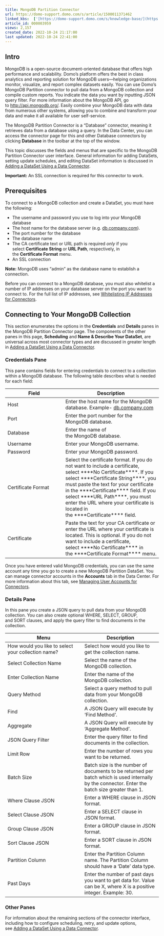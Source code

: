 ```yaml
---
title: MongoDB Partition Connector
url: https://domo-support.domo.com/s/article/1500011371462
linked_kbs:  ['[https://domo-support.domo.com/s/knowledge-base/](https://domo-support.domo.com/s/knowledge-base/)', '[https://domo-support.domo.com/s/](https://domo-support.domo.com/s/)', '[https://domo-support.domo.com/s/topic/0TO5w000000ZammGAC](https://domo-support.domo.com/s/topic/0TO5w000000ZammGAC)', '[https://domo-support.domo.com/s/topic/0TO5w000000ZanLGAS](https://domo-support.domo.com/s/topic/0TO5w000000ZanLGAS)', '[https://domo-support.domo.com/s/topic/0TO5w000000ZapAGAS](https://domo-support.domo.com/s/topic/0TO5w000000ZapAGAS)', '[https://domo-support.domo.com/s/article/360042926274](https://domo-support.domo.com/s/article/360042926274)', '[https://domo-support.domo.com/s/article/360043630093](https://domo-support.domo.com/s/article/360043630093)', '[https://domo-support.domo.com/s/article/360042926054](https://domo-support.domo.com/s/article/360042926054)', '[https://domo-support.domo.com/s/article/1500011371462](https://domo-support.domo.com/s/article/1500011371462)', '[https://domo-support.domo.com/s/topic/0TO5w000000ZapAGAS/partition-connectors](https://domo-support.domo.com/s/topic/0TO5w000000ZapAGAS/partition-connectors)', '[https://domo-support.domo.com/s/article/360043429933](https://domo-support.domo.com/s/article/360043429933)', '[https://domo-support.domo.com/s/article/360043429953](https://domo-support.domo.com/s/article/360043429953)', '[https://domo-support.domo.com/s/article/360042925494](https://domo-support.domo.com/s/article/360042925494)', '[https://domo-support.domo.com/s/article/4408174643607](https://domo-support.domo.com/s/article/4408174643607)', '[https://domo-support.domo.com/s/article/360043429913](https://domo-support.domo.com/s/article/360043429913)', '[https://domo-support.domo.com/s/login/](https://domo-support.domo.com/s/login/)']
article_id: 000003959
views: 2,157
created_date: 2022-10-24 21:17:00
last updated: 2022-10-24 22:41:00
---
```




Intro
-----


MongoDB is a open-source document-oriented database that offers high performance and scalability. Domo's platform offers the best in class analytics and reporting solution for MongoDB users—helping organizations monitor, visualize, and report complex datasets easily. You can use Domo's MongoDB Partition connector to pull data from a MongoDB collection and compile custom reports. You indicate the data you want by inputting JSON query filter. For more information about the MongoDB API, go to <http://api.mongodb.org/>. Easily combine your MongoDB data with data from numerous other systems, allowing you to combine and transform your data and make it all available for user self-service.


The MongoDB Partition Connector is a "Database" connector, meaning it retrieves data from a database using a query. In the Data Center, you can access the connector page for this and other Database connectors by clicking **Database** in the toolbar at the top of the window.


This topic discusses the fields and menus that are specific to the MongoDB Partition Connector user interface. General information for adding DataSets, setting update schedules, and editing DataSet information is discussed in [Adding a DataSet Using a Data Connector](/s/article/360042926274 "Adding a DataSet Using a Data Connector").







**Important:** An SSL connection is required for this connector to work.



Prerequisites
-------------


To connect to a MongoDB collection and create a DataSet, you must have the following:


* The username and password you use to log into your MongoDB database
* The host name for the database server (e.g. [db.company.com](http://db.company.com)).
* The port number for the database
* The database name
* The CA certificate text or URL path is required *only* if you select **Certificate String** or **URL Path**, respectively, in the **Certificate Format** menu.
* An SSL connection







**Note:** MongoDB uses "admin" as the database name to establish a connection.



Before you can connect to a MongoDB database, you must also whitelist a number of IP addresses on your database server on the port you want to connect to. For the full list of IP addresses, see [Whitelisting IP Addresses for Connectors](/s/article/360043630093).


Connecting to Your MongoDB Collection
-------------------------------------


This section enumerates the options in the **Credentials** and **Details** panes in the MongoDB Partition Connector page. The components of the other panes in this page, **Scheduling** and **Name & Describe Your DataSet**, are universal across most connector types and are discussed in greater length in [Adding a DataSet Using a Data Connector](/s/article/360042926274 "Adding a DataSet Using a Data Connector").


### Credentials Pane


This pane contains fields for entering credentials to connect to a collection within a MongoDB database. The following table describes what is needed for each field:   




| Field | Description |
| --- | --- |
| Host | Enter the host name for the MongoDB database. Example- [db.company.com](http://db.company.com) |
| Port | Enter the port number for the MongoDB database. |
| Database | Enter the name of the MongoDB database. |
| Username | Enter your MongoDB username. |
| Password | Enter your MongoDB password. |
| Certificate Format | Select the certificate format. If you do not want to include a certificate, select ****No Certificate****. If you select ****Certificate String****, you must paste the text for your certificate in the ****Certificate**** field. If you select ****URL Path****, you must enter the URL where your certificate is located in the ****Certificate**** field.    |
| Certificate | Paste the text for your CA certificate or enter the URL where your certificate is located. This is optional. If you do not want to include a certificate, select ****No Certificate**** in the ****Certificate Format**** menu. |


Once you have entered valid MongoDB credentials, you can use the same account any time you go to create a new MongoDB Partition DataSet. You can manage connector accounts in the **Accounts** tab in the Data Center. For more information about this tab, see [Managing User Accounts for Connectors](/s/article/360042926054 "Managing User Accounts for Connectors").


### Details Pane


In this pane you create a JSON query to pull data from your MongoDB collection. You can also create optional WHERE, SELECT, GROUP, and SORT clauses, and apply the query filter to find documents in the collection.




| Menu | Description |
| --- | --- |
| How would you like to select your collection name? | Select how would you like to get the collection name. |
| Select Collection Name | Select the name of the MongoDB collection. |
| Enter Collection Name | Enter the name of the MongoDB collection. |
| Query Method | Select a query method to pull data from your MongoDB collection. |
| Find | A JSON Query will execute by 'Find Method'. |
| Aggregate | A JSON Query will execute by 'Aggregate Method'. |
| JSON Query Filter | Enter the query filter to find documents in the collection. |
| Limit Row | Enter the number of rows you want to be returned. |
| Batch Size | Batch size is the number of documents to be returned per batch which is used internally by the connector. Enter the batch size greater than 1. |
| Where Clause JSON | Enter a WHERE clause in JSON format. |
| Select Clause JSON | Enter a SELECT clause in JSON format. |
| Group Clause JSON | Enter a GROUP clause in JSON format. |
| Sort Clause JSON | Enter a SORT clause in JSON format.  |
| Partition Column | Enter the Partition Column name. The Partition Column should have a 'Date' data type. |
| Past Days | Enter the number of past days you want to get data for. Value can be X, where X is a positive integer. Example: 30. |


### Other Panes


For information about the remaining sections of the connector interface, including how to configure scheduling, retry, and update options, see [Adding a DataSet Using a Data Connector](/s/article/360042926274 "Adding a DataSet Using a Data Connector").

